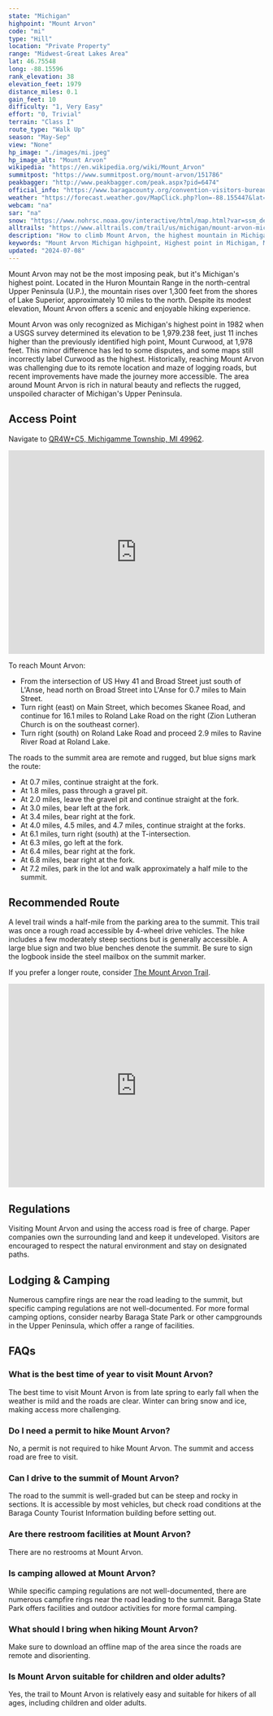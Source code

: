 ```yaml
---
state: "Michigan"
highpoint: "Mount Arvon"
code: "mi"
type: "Hill"
location: "Private Property"
range: "Midwest-Great Lakes Area"
lat: 46.75548
long: -88.15596
rank_elevation: 38
elevation_feet: 1979
distance_miles: 0.1
gain_feet: 10
difficulty: "1, Very Easy"
effort: "0, Trivial"
terrain: "Class I"
route_type: "Walk Up"
season: "May-Sep"
view: "None"
hp_image: "./images/mi.jpeg"
hp_image_alt: "Mount Arvon"
wikipedia: "https://en.wikipedia.org/wiki/Mount_Arvon"
summitpost: "https://www.summitpost.org/mount-arvon/151786"
peakbagger: "http://www.peakbagger.com/peak.aspx?pid=6474"
official_info: "https://www.baragacounty.org/convention-visitors-bureau/things-to-do/mt-arvon/"
weather: "https://forecast.weather.gov/MapClick.php?lon=-88.155447&lat=46.755822"
webcam: "na"
sar: "na"
snow: "https://www.nohrsc.noaa.gov/interactive/html/map.html?var=ssm_depth&min_x=-88.2239598120336&min_y=46.6558212280273&max_x=-88.0869380151148&max_y=46.8558212280273&bgvar=dem&shdvar=shading&title=0&width=800&height=450&font=0&lbl=m&palette=0&h_o=0&metric=0&lp=0&no_header=0&snap=1&o7=1&o9=1&o11=1&o13=1"
alltrails: "https://www.alltrails.com/trail/us/michigan/mount-arvon-michigan-highpoint"
description: "How to climb Mount Arvon, the highest mountain in Michigan."
keywords: "Mount Arvon Michigan highpoint, Highest point in Michigan, Mount Arvon hiking trail, Visiting Mount Arvon directions"
updated: "2024-07-08"
---
```


Mount Arvon may not be the most imposing peak, but it's Michigan's highest point. Located in the Huron Mountain Range in the north-central Upper Peninsula (U.P.), the mountain rises over 1,300 feet from the shores of Lake Superior, approximately 10 miles to the north. Despite its modest elevation, Mount Arvon offers a scenic and enjoyable hiking experience.

Mount Arvon was only recognized as Michigan's highest point in 1982 when a USGS survey determined its elevation to be 1,979.238 feet, just 11 inches higher than the previously identified high point, Mount Curwood, at 1,978 feet. This minor difference has led to some disputes, and some maps still incorrectly label Curwood as the highest. Historically, reaching Mount Arvon was challenging due to its remote location and maze of logging roads, but recent improvements have made the journey more accessible. The area around Mount Arvon is rich in natural beauty and reflects the rugged, unspoiled character of Michigan's Upper Peninsula.

## Access Point
Navigate to <a target="_blank" href="https://maps.app.goo.gl/wTHKVw1A7fYFX1xi8">QR4W+C5, Michigamme Township, MI 49962</a>.

<iframe src="https://www.google.com/maps/embed?pb=!1m18!1m12!1m3!1d4289.30764886248!2d-88.15633191268046!3d46.755221402300556!2m3!1f0!2f0!3f0!3m2!1i1024!2i768!4f13.1!3m3!1m2!1s0x4d5103005021f843%3A0x26b61a032261c5f3!2sSummit%20of%20Mount%20Arvon%20parking%20area!5e0!3m2!1sen!2sus!4v1720988091202!5m2!1sen!2sus" width="100%" height="400" style="border:0;" allowfullscreen="" loading="lazy" referrerpolicy="no-referrer-when-downgrade"></iframe>

To reach Mount Arvon:
- From the intersection of US Hwy 41 and Broad Street just south of L'Anse, head north on Broad Street into L'Anse for 0.7 miles to Main Street.
- Turn right (east) on Main Street, which becomes Skanee Road, and continue for 16.1 miles to Roland Lake Road on the right (Zion Lutheran Church is on the southeast corner).
- Turn right (south) on Roland Lake Road and proceed 2.9 miles to Ravine River Road at Roland Lake.

The roads to the summit area are remote and rugged, but blue signs mark the route:
- At 0.7 miles, continue straight at the fork.
- At 1.8 miles, pass through a gravel pit.
- At 2.0 miles, leave the gravel pit and continue straight at the fork.
- At 3.0 miles, bear left at the fork.
- At 3.4 miles, bear right at the fork.
- At 4.0 miles, 4.5 miles, and 4.7 miles, continue straight at the forks.
- At 6.1 miles, turn right (south) at the T-intersection.
- At 6.3 miles, go left at the fork.
- At 6.4 miles, bear right at the fork.
- At 6.8 miles, bear right at the fork.
- At 7.2 miles, park in the lot and walk approximately a half mile to the summit.

## Recommended Route
A level trail winds a half-mile from the parking area to the summit. This trail was once a rough road accessible by 4-wheel drive vehicles. The hike includes a few moderately steep sections but is generally accessible. A large blue sign and two blue benches denote the summit. Be sure to sign the logbook inside the steel mailbox on the summit marker.

If you prefer a longer route, consider <a target="_blank" href="https://www.alltrails.com/trail/us/michigan/mount-arvon-michigan-highpoint">The Mount Arvon Trail</a>.

<iframe class="alltrails" src="https://www.alltrails.com/widget/trail/us/michigan/mount-arvon-michigan-highpoint?scrollZoom=false&elevationDiagram=false&u=i&sh=cmpl5n" width="100%" height="400" frameborder="0" scrolling="no" marginheight="0" marginwidth="0" title="AllTrails: Trail Guides and Maps for Hiking, Camping, and Running"></iframe>

## Regulations
Visiting Mount Arvon and using the access road is free of charge. Paper companies own the surrounding land and keep it undeveloped. Visitors are encouraged to respect the natural environment and stay on designated paths.

## Lodging & Camping
Numerous campfire rings are near the road leading to the summit, but specific camping regulations are not well-documented. For more formal camping options, consider nearby Baraga State Park or other campgrounds in the Upper Peninsula, which offer a range of facilities.

## FAQs

### What is the best time of year to visit Mount Arvon?
The best time to visit Mount Arvon is from late spring to early fall when the weather is mild and the roads are clear. Winter can bring snow and ice, making access more challenging.

### Do I need a permit to hike Mount Arvon?
No, a permit is not required to hike Mount Arvon. The summit and access road are free to visit.

### Can I drive to the summit of Mount Arvon?
The road to the summit is well-graded but can be steep and rocky in sections. It is accessible by most vehicles, but check road conditions at the Baraga County Tourist Information building before setting out.

### Are there restroom facilities at Mount Arvon?
There are no restrooms at Mount Arvon.

### Is camping allowed at Mount Arvon?
While specific camping regulations are not well-documented, there are numerous campfire rings near the road leading to the summit. Baraga State Park offers facilities and outdoor activities for more formal camping.

### What should I bring when hiking Mount Arvon?
Make sure to download an offline map of the area since the roads are remote and disorienting.

### Is Mount Arvon suitable for children and older adults?
Yes, the trail to Mount Arvon is relatively easy and suitable for hikers of all ages, including children and older adults.

